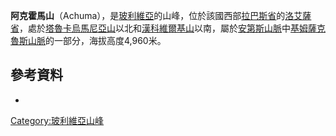 {{Coord|16|47|26|S|67|31|51|W|display=title}}

'''阿克霍馬山'''（Achuma），是[[玻利維亞|玻利維亞]]的山峰，位於該國西部[[拉巴斯省|拉巴斯省]]的[[洛艾薩省|洛艾薩省]]，處於[[塔魯卡烏馬尼亞山|塔魯卡烏馬尼亞山]]以北和[[漢科維爾基山|漢科維爾基山]]以南，屬於[[安第斯山脈|安第斯山脈]]中[[基姆薩克魯斯山脈|基姆薩克魯斯山脈]]的一部分，海拔高度4,960米。

==參考資料==
*{{cite web|url=http://www.ine.gob.bo/publicaciones/visorPdf.aspx?Codigo=020905&tipo=1|title=Cairoma|author=<!--Staff writer(s); no by-line.-->|date=|website=|publisher=INE, Bolivia|accessdate=October 28, 2014|deadurl=yes|archiveurl=https://web.archive.org/web/20160223075201/http://www.ine.gob.bo/publicaciones/visorPdf.aspx?Codigo=020905&tipo=1|archivedate=2016-02-23}}

{{Bolivia-geo-stub}}
[[Category:玻利維亞山峰|Category:玻利維亞山峰]]